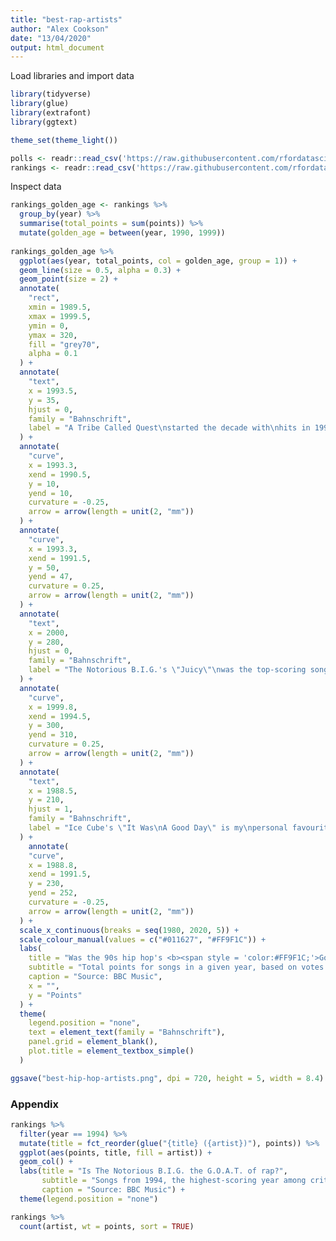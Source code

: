 ```yaml
---
title: "best-rap-artists"
author: "Alex Cookson"
date: "13/04/2020"
output: html_document
---
```


Load libraries and import data

```r
library(tidyverse)
library(glue)
library(extrafont)
library(ggtext)

theme_set(theme_light())

polls <- readr::read_csv('https://raw.githubusercontent.com/rfordatascience/tidytuesday/master/data/2020/2020-04-14/polls.csv')
rankings <- readr::read_csv('https://raw.githubusercontent.com/rfordatascience/tidytuesday/master/data/2020/2020-04-14/rankings.csv')
```


Inspect data

```r
rankings_golden_age <- rankings %>%
  group_by(year) %>%
  summarise(total_points = sum(points)) %>%
  mutate(golden_age = between(year, 1990, 1999))
  
rankings_golden_age %>%
  ggplot(aes(year, total_points, col = golden_age, group = 1)) +
  geom_line(size = 0.5, alpha = 0.3) +
  geom_point(size = 2) +
  annotate(
    "rect",
    xmin = 1989.5,
    xmax = 1999.5,
    ymin = 0,
    ymax = 320,
    fill = "grey70",
    alpha = 0.1
  ) +
  annotate(
    "text",
    x = 1993.5,
    y = 35,
    hjust = 0,
    family = "Bahnschrift",
    label = "A Tribe Called Quest\nstarted the decade with\nhits in 1990 and 1991"
  ) +
  annotate(
    "curve",
    x = 1993.3,
    xend = 1990.5,
    y = 10,
    yend = 10,
    curvature = -0.25,
    arrow = arrow(length = unit(2, "mm"))
  ) +
  annotate(
    "curve",
    x = 1993.3,
    xend = 1991.5,
    y = 50,
    yend = 47,
    curvature = 0.25,
    arrow = arrow(length = unit(2, "mm"))
  ) +
  annotate(
    "text",
    x = 2000,
    y = 280,
    hjust = 0,
    family = "Bahnschrift",
    label = "The Notorious B.I.G.'s \"Juicy\"\nwas the top-scoring song of\n1994 (and overall)"
  ) +
  annotate(
    "curve",
    x = 1999.8,
    xend = 1994.5,
    y = 300,
    yend = 310,
    curvature = 0.25,
    arrow = arrow(length = unit(2, "mm"))
  ) +
  annotate(
    "text",
    x = 1988.5,
    y = 210,
    hjust = 1,
    family = "Bahnschrift",
    label = "Ice Cube's \"It Was\nA Good Day\" is my\npersonal favourite"
  ) +
    annotate(
    "curve",
    x = 1988.8,
    xend = 1991.5,
    y = 230,
    yend = 252,
    curvature = -0.25,
    arrow = arrow(length = unit(2, "mm"))
  ) +
  scale_x_continuous(breaks = seq(1980, 2020, 5)) +
  scale_colour_manual(values = c("#011627", "#FF9F1C")) +
  labs(
    title = "Was the 90s hip hop's <b><span style = 'color:#FF9F1C;'>Golden Age</span></b>?",
    subtitle = "Total points for songs in a given year, based on votes by 108 critics",
    caption = "Source: BBC Music",
    x = "",
    y = "Points"
  ) +
  theme(
    legend.position = "none",
    text = element_text(family = "Bahnschrift"),
    panel.grid = element_blank(),
    plot.title = element_textbox_simple()
  )
```

```r
ggsave("best-hip-hop-artists.png", dpi = 720, height = 5, width = 8.4)
```



### Appendix

```r
rankings %>%
  filter(year == 1994) %>%
  mutate(title = fct_reorder(glue("{title} ({artist})"), points)) %>%
  ggplot(aes(points, title, fill = artist)) +
  geom_col() +
  labs(title = "Is The Notorious B.I.G. the G.O.A.T. of rap?",
       subtitle = "Songs from 1994, the highest-scoring year among critics",
       caption = "Source: BBC Music") +
  theme(legend.position = "none")
```

```r
rankings %>%
  count(artist, wt = points, sort = TRUE)
```

